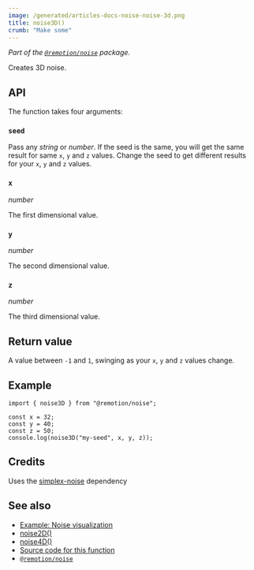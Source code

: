 ```yaml
---
image: /generated/articles-docs-noise-noise-3d.png
title: noise3D()
crumb: "Make some"
---
```


_Part of the [`@remotion/noise`](/docs/noise) package._

Creates 3D noise.

## API

The function takes four arguments:

### `seed`

Pass any _string_ or _number_. If the seed is the same, you will get the same result for same `x`, `y` and `z` values. Change the seed to get different results for your `x`, `y` and `z` values.

### `x`

_number_

The first dimensional value.

### `y`

_number_

The second dimensional value.

### `z`

_number_

The third dimensional value.

## Return value

A value between `-1` and `1`, swinging as your `x`, `y` and `z` values change.

## Example

```tsx twoslash
import { noise3D } from "@remotion/noise";

const x = 32;
const y = 40;
const z = 50;
console.log(noise3D("my-seed", x, y, z));
```

## Credits

Uses the [simplex-noise](https://www.npmjs.com/package/simplex-noise) dependency

## See also

- [Example: Noise visualization](/docs/noise-visualization)
- [noise2D()](/docs/noise/noise-2d)
- [noise4D()](/docs/noise/noise-4d)
- [Source code for this function](https://github.com/remotion-dev/remotion/blob/main/packages/noise/src/index.ts)
- [`@remotion/noise`](/docs/noise)
